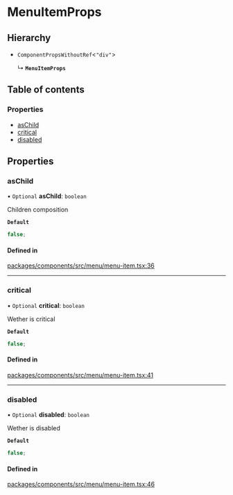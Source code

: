 # MenuItemProps

## Hierarchy

- `ComponentPropsWithoutRef`\<`"div"`\>

  ↳ **`MenuItemProps`**

## Table of contents

### Properties

- [asChild](props.md#aschild)
- [critical](props.md#critical)
- [disabled](props.md#disabled)

## Properties

### asChild

• `Optional` **asChild**: `boolean`

Children composition

**`Default`**

```ts
false;
```

#### Defined in

[packages/components/src/menu/menu-item.tsx:36](https://github.com/vtex/shoreline/blob/9cdfd7505/packages/components/src/menu/menu-item.tsx#L36)

---

### critical

• `Optional` **critical**: `boolean`

Wether is critical

**`Default`**

```ts
false;
```

#### Defined in

[packages/components/src/menu/menu-item.tsx:41](https://github.com/vtex/shoreline/blob/9cdfd7505/packages/components/src/menu/menu-item.tsx#L41)

---

### disabled

• `Optional` **disabled**: `boolean`

Wether is disabled

**`Default`**

```ts
false;
```

#### Defined in

[packages/components/src/menu/menu-item.tsx:46](https://github.com/vtex/shoreline/blob/9cdfd7505/packages/components/src/menu/menu-item.tsx#L46)
